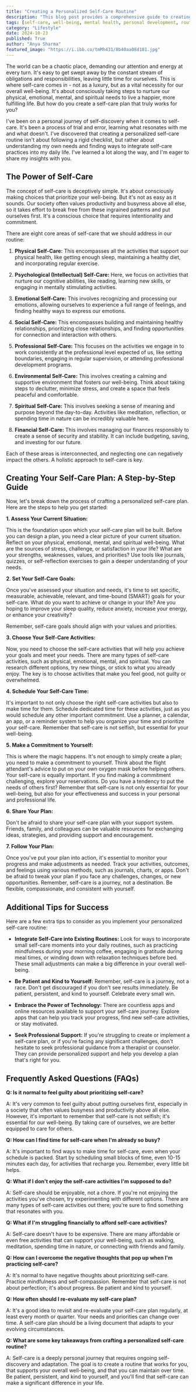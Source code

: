 ```yaml
---
title: "Creating a Personalized Self-Care Routine"
description: "This blog post provides a comprehensive guide to creating a personalized self-care routine. Learn how to assess your needs, set goals, choose activities, schedule time, and make a commitment to your well-being."
tags: [self-care, well-being, mental health, personal development, routine, lifestyle, stress management, mindfulness, health, happiness]
category: "Lifestyle"
date: 2024-10-23
published: True
author: "Anya Sharma"
featured_image: "https://i.ibb.co/tmMh431/8b40aa08d181.jpg"
---
```



The world can be a chaotic place, demanding our attention and energy at every turn. It's easy to get swept away by the constant stream of obligations and responsibilities, leaving little time for ourselves. This is where self-care comes in - not as a luxury, but as a vital necessity for our overall well-being. It's about consciously taking steps to nurture our physical, emotional, mental, and spiritual needs to live a happier, more fulfilling life. But how do you create a self-care plan that truly works for you? 

I've been on a personal journey of self-discovery when it comes to self-care. It's been a process of trial and error, learning what resonates with me and what doesn't. I've discovered that creating a personalized self-care routine isn't about following a rigid checklist, but rather about understanding my own needs and finding ways to integrate self-care practices into my daily life.  I've learned a lot along the way, and I'm eager to share my insights with you.

##  The Power of Self-Care

The concept of self-care is deceptively simple. It's about consciously making choices that prioritize your well-being.  But it's not as easy as it sounds.  Our society often values productivity and busyness above all else, so it takes effort to break free from these ingrained patterns and put ourselves first.  It's a conscious choice that requires intentionality and commitment.

There are eight core areas of self-care that we should address in our routine:

1. **Physical Self-Care:** This encompasses all the activities that support our physical health, like getting enough sleep, maintaining a healthy diet, and incorporating regular exercise.  

2. **Psychological (Intellectual) Self-Care:**  Here, we focus on activities that nurture our cognitive abilities, like reading, learning new skills, or engaging in mentally stimulating activities.  

3. **Emotional Self-Care:**  This involves recognizing and processing our emotions, allowing ourselves to experience a full range of feelings, and finding healthy ways to express our emotions.  

4. **Social Self-Care:**  This encompasses building and maintaining healthy relationships, prioritizing close relationships, and finding opportunities for connection and interaction with others.

5. **Professional Self-Care:** This focuses on the activities we engage in to work consistently at the professional level expected of us, like setting boundaries, engaging in regular supervision, or attending professional development programs. 

6. **Environmental Self-Care:**  This involves creating a calming and supportive environment that fosters our well-being.  Think about taking steps to declutter, minimize stress, and create a space that feels peaceful and comfortable. 

7. **Spiritual Self-Care:**  This involves seeking a sense of meaning and purpose beyond the day-to-day.  Activities like meditation, reflection, or spending time in nature can be incredibly valuable here.

8. **Financial Self-Care:**  This involves managing our finances responsibly to create a sense of security and stability.  It can include budgeting, saving, and investing for our future.

Each of these areas is interconnected, and neglecting one can negatively impact the others. A holistic approach to self-care is key.

##  Creating Your Self-Care Plan: A Step-by-Step Guide

Now, let's break down the process of crafting a personalized self-care plan.  Here are the steps to help you get started:

**1. Assess Your Current Situation:** 

This is the foundation upon which your self-care plan will be built.  Before you can design a plan, you need a clear picture of your current situation.  Reflect on your physical, emotional, mental, and spiritual well-being.  What are the sources of stress, challenge, or satisfaction in your life?  What are your strengths, weaknesses, values, and priorities?  Use tools like journals, quizzes, or self-reflection exercises to gain a deeper understanding of your needs.

**2. Set Your Self-Care Goals:**

Once you've assessed your situation and needs, it's time to set specific, measurable, achievable, relevant, and time-bound (SMART) goals for your self-care.  What do you want to achieve or change in your life?  Are you hoping to improve your sleep quality, reduce anxiety, increase your energy, or enhance your creativity? 

Remember, self-care goals should align with your values and priorities.  

**3. Choose Your Self-Care Activities:**

Now, you need to choose the self-care activities that will help you achieve your goals and meet your needs.  There are many types of self-care activities, such as physical, emotional, mental, and spiritual. You can research different options, try new things, or stick to what you already enjoy. The key is to choose activities that make you feel good, not guilty or overwhelmed. 

**4. Schedule Your Self-Care Time:**

It's important to not only choose the right self-care activities but also to make time for them. Schedule dedicated time for these activities, just as you would schedule any other important commitment.  Use a planner, a calendar, an app, or a reminder system to help you organize your time and prioritize your self-care.  Remember that self-care is not selfish, but essential for your well-being.

**5. Make a Commitment to Yourself:**

This is where the magic happens. It's not enough to simply create a plan; you need to make a commitment to yourself.  Think about the flight attendant's advice to put on your own oxygen mask before helping others.  Your self-care is equally important.  If you find making a commitment challenging, explore your reservations.  Do you have a tendency to put the needs of others first?  Remember that self-care is not only essential for your well-being, but also for your effectiveness and success in your personal and professional life.

**6. Share Your Plan:**

Don't be afraid to share your self-care plan with your support system.  Friends, family, and colleagues can be valuable resources for exchanging ideas, strategies, and providing support and encouragement.  

**7. Follow Your Plan:**

Once you've put your plan into action, it's essential to monitor your progress and make adjustments as needed.  Track your activities, outcomes, and feelings using various methods, such as journals, charts, or apps.  Don't be afraid to tweak your plan if you face any challenges, changes, or new opportunities. Remember, self-care is a journey, not a destination.  Be flexible, compassionate, and consistent with yourself.

##  Additional Tips for Success

Here are a few extra tips to consider as you implement your personalized self-care routine:

* **Integrate Self-Care into Existing Routines:** Look for ways to incorporate small self-care moments into your daily routines, such as practicing mindfulness during your morning coffee, engaging in gratitude during meal times, or winding down with relaxation techniques before bed.  These small adjustments can make a big difference in your overall well-being.

* **Be Patient and Kind to Yourself:** Remember, self-care is a journey, not a race.  Don't get discouraged if you don't see results immediately. Be patient, persistent, and kind to yourself. Celebrate every small win.

* **Embrace the Power of Technology:** There are countless apps and online resources available to support your self-care journey.  Explore apps that can help you track your progress, find new self-care activities, or stay motivated.

* **Seek Professional Support:** If you're struggling to create or implement a self-care plan, or if you're facing any significant challenges, don't hesitate to seek professional guidance from a therapist or counselor.  They can provide personalized support and help you develop a plan that's right for you. 

##  Frequently Asked Questions (FAQs)

**Q: Is it normal to feel guilty about prioritizing self-care?**

A: It's very common to feel guilty about putting ourselves first, especially in a society that often values busyness and productivity above all else.  However, it's important to remember that self-care is not selfish; it's essential for our well-being.  By taking care of ourselves, we are better equipped to care for others.

**Q: How can I find time for self-care when I'm already so busy?**

A: It's important to find ways to make time for self-care, even when your schedule is packed.  Start by scheduling small blocks of time, even 10-15 minutes each day, for activities that recharge you.  Remember, every little bit helps.

**Q: What if I don't enjoy the self-care activities I'm supposed to do?**

A: Self-care should be enjoyable, not a chore.  If you're not enjoying the activities you've chosen, try experimenting with different options.  There are many types of self-care activities out there; you're sure to find something that resonates with you.

**Q: What if I'm struggling financially to afford self-care activities?**

A: Self-care doesn't have to be expensive.  There are many affordable or even free activities that can support your well-being, such as walking, meditation, spending time in nature, or connecting with friends and family.

**Q: How can I overcome the negative thoughts that pop up when I'm practicing self-care?**

A: It's normal to have negative thoughts about prioritizing self-care.  Practice mindfulness and self-compassion. Remember that self-care is not about perfection; it's about progress. Be patient and kind to yourself.

**Q: How often should I re-evaluate my self-care plan?**

A: It's a good idea to revisit and re-evaluate your self-care plan regularly, at least every month or quarter.  Your needs and priorities can change over time.  A self-care plan should be a living document that adapts to your evolving circumstances. 

**Q: What are some key takeaways from crafting a personalized self-care routine?**

A: Self-care is a deeply personal journey that requires ongoing self-discovery and adaptation.  The goal is to create a routine that works for you, that supports your overall well-being, and that you can maintain over time. Be patient, persistent, and kind to yourself, and you'll find that self-care can make a significant difference in your life.  